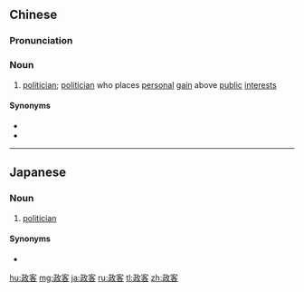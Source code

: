 ==Chinese==
{{zh-forms}}

===Pronunciation===
{{zh-pron
|m=zhèngkè
|c=zing3 haak3
|h=pfs=chṳn-hak
|mn=qz,tw,xm:chèng-kheh/zz:chèng-kheeh
|cat=n
}}

===Noun===
{{zh-noun}}

# {{lb|zh|pejorative}} [[politician]]; [[politician]] who places [[personal]] [[gain]] above [[public]] [[interest]]s

====Synonyms====
* {{zh-l|從政者}}
* {{zh-l|政治家}}

----

==Japanese==
{{ja-kanjitab|せい|かく|yomi=on}}

===Noun===
{{ja-noun|せいかく}}

# [[politician]]

====Synonyms====
* {{ja-r|政治家|せいじか}}

[[hu:政客]]
[[mg:政客]]
[[ja:政客]]
[[ru:政客]]
[[tl:政客]]
[[zh:政客]]